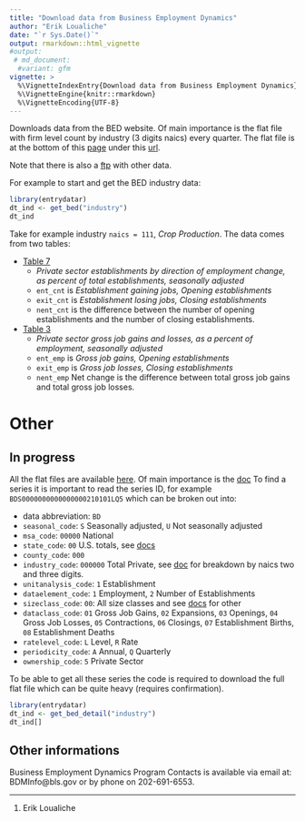 ```yaml
---
title: "Download data from Business Employment Dynamics"
author: "Erik Loualiche"
date: "`r Sys.Date()`"
output: rmarkdown::html_vignette
#output:
 # md_document:
  #variant: gfm
vignette: >
  %\VignetteIndexEntry{Download data from Business Employment Dynamics}
  %\VignetteEngine{knitr::rmarkdown}
  %\VignetteEncoding{UTF-8}
---
```


Downloads data from the BED website. Of main importance is the flat file with firm level count by industry (3 digits naics) every quarter. The flat file is at the bottom of this [page](http://www.bls.gov/bdm/bdmind3.htm) under this [url](http://www.bls.gov/web/cewbd/bd_data_ind3.txt).

Note that there is also a [ftp](http://download.bls.gov/pub/time.series/bd/) with other data.

For example to start and get the BED industry data:

``` r
library(entrydatar)
dt_ind <- get_bed("industry")
dt_ind
```

Take for example industry `naics = 111`, *Crop Production*. The data comes from two tables:

+ [Table 7](https://www.bls.gov/web/cewbd/table7_1_ind3.txt)
  + *Private sector establishments by direction of employment change, as percent of total establishments, seasonally adjusted*
  + `ent_cnt` is *Establishment gaining jobs, Opening establishments*
  + `exit_cnt` is *Establishment losing jobs, Closing establishments*
  + `nent_cnt` is the difference between the number of opening establishments and the number of closing establishments. 
  
+ [Table 3](https://www.bls.gov/web/cewbd/table3_1_ind3.txt)
  + *Private sector gross job gains and losses, as a percent of employment, seasonally adjusted*
  + `ent_emp` is *Gross job gains, Opening establishments*
  + `exit_emp` is *Gross job losses, Closing establishments*
  + `nent_emp` Net change is the difference between total gross job gains and total gross job losses.


# Other

## In progress

All the flat files are available [here](https://download.bls.gov/pub/time.series/bd/). Of main importance is the [doc](https://download.bls.gov/pub/time.series/bd/bd.txt)
To find a series it is important to read the series ID, for example `BDS0000000000000000210101LQ5` which can be broken out into:

  + data abbreviation: `BD`
  + `seasonal_code`: `S` Seasonally adjusted, `U` Not seasonally adjusted
  + `msa_code`:	`00000` National
  + `state_code`: `00` U.S. totals, see [docs](https://download.bls.gov/pub/time.series/bd/bd.state)
  + `county_code`:	`000`
  + `industry_code`: `000000` Total Private, see [doc](https://download.bls.gov/pub/time.series/bd/bd.industry) for breakdown by naics two and three digits.
  + `unitanalysis_code`: `1` Establishment
  + `dataelement_code`: `1` Employment, `2` Number of Establishments
  + `sizeclass_code`: `00`: All size classes and see [docs](https://download.bls.gov/pub/time.series/bd/bd.sizeclass) for other
  + `dataclass_code`: `01` Gross Job Gains, `02` Expansions, `03` Openings, `04` Gross Job Losses, `05` Contractions, `06` Closings, `07` Establishment Births, `08` Establishment Deaths
  + `ratelevel_code`: `L` Level, `R` Rate
  + `periodicity_code`: `A` Annual, `Q` Quarterly
  + `ownership_code`: `5` Private Sector

To be able to get all these series the code is required to download the full flat file which can be quite heavy (requires confirmation).

```r
library(entrydatar)
dt_ind <- get_bed_detail("industry")
dt_ind[]
```



## Other informations

Business Employment Dynamics Program Contacts is available via email at: BDMInfo@bls.gov or by phone on 202-691-6553.



------------------------------------------------------------------------

1.  Erik Loualiche

